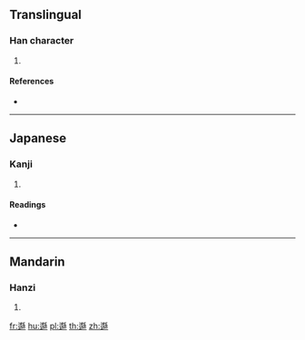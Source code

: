 {{character info/new}}
==Translingual==

===Han character===
{{Han char|rn=162|rad=辵|as=17|sn=21|four=|canj=YBRF}}

# {{defn|Han|sort=辵17}}

====References====
* {{Han ref|kx=1267.290|dkj=39250|dj=1766.220|hdz=63896.090|uh=908E|ud=37006}}

----

==Japanese==

===Kanji===
{{ja-kanji|grade=|rs=辵17}}

# {{defn|lang=ja|sort=辵17}}

====Readings====
* {{ja-readings|on=[[ゆう]] (yū)|kun=|nanori=}}

----

==Mandarin==

===Hanzi===
{{cmn-hanzi|pin=[[yáo]] ([[yao2]])|wg=yao<sup>2</sup>}}

# {{defn|lang=cmn|sort=辵17}}

[[fr:邎]]
[[hu:邎]]
[[pl:邎]]
[[th:邎]]
[[zh:邎]]